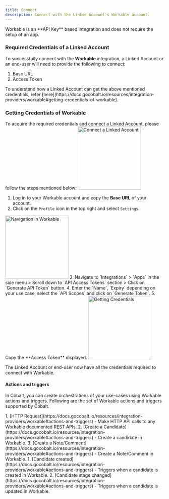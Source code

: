 ```yaml
---
title: Connect
description: Connect with the Linked Account's Workable account.
---
```

<Note>
Workable is an **API Key** based integration and does not require the setup of an app.
</Note>

### Required Credentials of a Linked Account

To successfully connect with the **Workable** integration, a Linked Account or an end-user will need to provide the following to connect:

1. Base URL
2. Access Token

<Info>
To understand how a Linked Account can get the above mentioned credentials, refer [here](https://docs.gocobalt.io/resources/integration-providers/workable#getting-credentials-of-workable).
</Info>


### Getting Credentials of Workable

To acquire the required credentials and connect a Linked Account, please follow the steps mentioned below:
<img height="200" src="/images/Workable/workable_config.png" alt="Connect a Linked Account"/>

1. Log in to your Workable account and copy the **Base URL** of your account.
2. Click on the `Profile` icon in the top right and select `Settings`.
<img height="200" src="/images/Workable/workable_navigation.png" alt="Navigation in Workable"/>
3. Navigate to `Integrations` > `Apps` in the side menu > Scroll down to `API Access Tokens` section > Click on `Generate API Token` button. 
4. Enter the `Name`, `Expiry` depending on your use case, select the `API Scopes` and click on `Generate Token`.
5. Copy the **Access Token** displayed.
<img height="200" src="/images/Workable/workable_credentials.png" alt="Getting Credentials"/>

The Linked Account or end-user now have all the credentials required to connect with Workable.

#### Actions and triggers
In Cobalt, you can create orchestrations of your use-cases using Workable actions and triggers. Following are the set of Workable actions and triggers
supported by Cobalt.

<Tabs>
  <Tab title="Actions">
     1. [HTTP Request](https://docs.gocobalt.io/resources/integration-providers/workable#actions-and-triggers) - Make HTTP API calls to any Workable documented REST APIs.
     2. [Create a Candidate](https://docs.gocobalt.io/resources/integration-providers/workable#actions-and-triggers) - Create a candidate in Workable.
     3. [Create a Note/Comment](https://docs.gocobalt.io/resources/integration-providers/workable#actions-and-triggers) - Create a Note/Comment in Workable.
  </Tab>
  <Tab title="Triggers">
        1. [Candidate created](https://docs.gocobalt.io/resources/integration-providers/workable#actions-and-triggers) - Triggers when a candidate is created in Workable.
        2. [Candidate stage changed](https://docs.gocobalt.io/resources/integration-providers/workable#actions-and-triggers) - Triggers when a candidate is updated in Workable.
  </Tab>
</Tabs>
